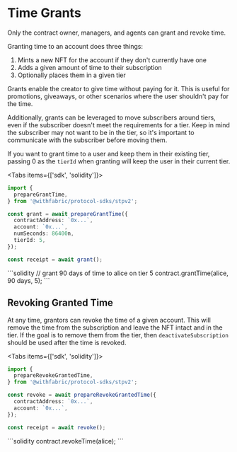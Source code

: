 
# Time Grants

<Callout type="info" emoji="ℹ️">
  Only the contract owner, managers, and agents can grant and revoke time.
</Callout>

Granting time to an account does three things:

1. Mints a new NFT for the account if they don't currently have one
2. Adds a given amount of time to their subscription
3. Optionally places them in a given tier

Grants enable the creator to give time without paying for it. This is useful for promotions, giveaways, or other scenarios where the user shouldn't pay for the time.

Additionally, grants can be leveraged to move subscribers around tiers, even if the subscriber doesn't meet the requirements for a tier. Keep in mind the subscriber may not want to be in the tier, so it's important to communicate with the subscriber before moving them.

If you want to grant time to a user and keep them in their existing tier, passing 0 as the `tierId` when granting will keep the user in their current tier.

<Tabs items={['sdk', 'solidity']}>
  <Tab>
  ```ts
  import {
    prepareGrantTime,
  } from '@withfabric/protocol-sdks/stpv2';

  const grant = await prepareGrantTime({
    contractAddress: `0x...`,
    account: `0x...`,
    numSeconds: 86400n,
    tierId: 5,
  });

  const receipt = await grant();
  ```
  </Tab>
  <Tab>
  ```solidity
  // grant 90 days of time to alice on tier 5
  contract.grantTime(alice, 90 days, 5);
  ```
  </Tab>
</Tabs>


## Revoking Granted Time

At any time, grantors can revoke the time of a given account. This will remove the time from the subscription and leave the NFT intact and in the tier. If the goal is to remove them from the tier, then `deactivateSubscription` should be used after the time is revoked.


<Tabs items={['sdk', 'solidity']}>
  <Tab>
  ```ts
  import {
    prepareRevokeGrantedTime,
  } from '@withfabric/protocol-sdks/stpv2';

  const revoke = await prepareRevokeGrantedTime({
    contractAddress: `0x...`,
    account: `0x...`,
  });

  const receipt = await revoke();
  ```
  </Tab>
  <Tab>
  ```solidity
  contract.revokeTime(alice);
  ```
  </Tab>
</Tabs>
